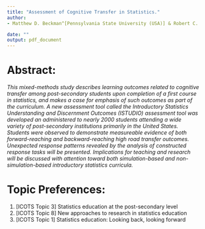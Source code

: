 ```yaml
---
title: "Assessment of Cognitive Transfer in Statistics."
author: 
- Matthew D. Beckman^[Pennsylvania State University (USA)] & Robert C. delMas^[University of Minnesota (USA)]  

date: ""
output: pdf_document
---
```


# Abstract: 

*This mixed-methods study describes learning outcomes related to cognitive transfer among post-secondary students upon completion of a first course in statistics, and makes a case for emphasis of such outcomes as part of the curriculum. A new assessment tool called the Introductory Statistics Understanding and Discernment Outcomes (ISTUDIO) assessment tool was developed an administered to nearly 2000 students attending a wide variety of post-secondary institutions primarily in the United States. Students were observed to demonstrate measureable evidence of both forward-reaching and backward-reaching high road transfer outcomes. Unexpected response patterns revealed by the analysis of constructed response tasks will be presented. Implications for teaching and research will be discussed with attention toward both simulation-based and non-simulation-based introductory statistics curricula.  *


# Topic Preferences: 

1. [ICOTS Topic 3] Statistics education at the post-secondary level
2. [ICOTS Topic 8] New approaches to research in statistics education
3. [ICOTS Topic 1] Statistics education: Looking back, looking forward

